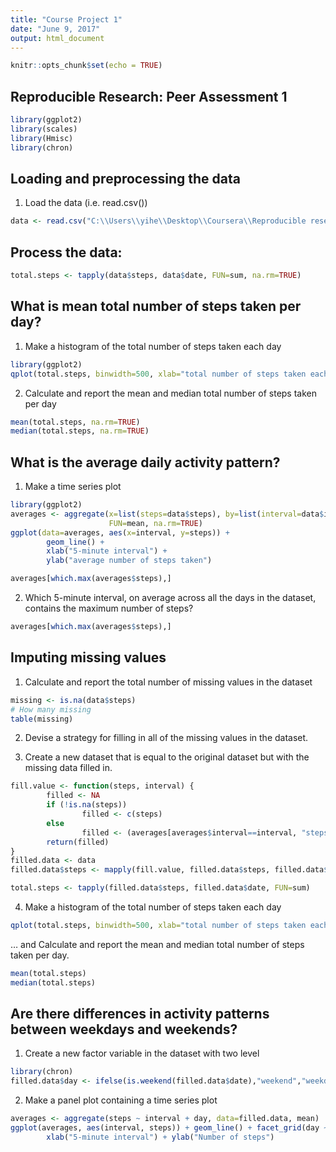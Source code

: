 ---
title: "Course Project 1"
date: "June 9, 2017"
output: html_document
---

```{r setup, include=FALSE}
knitr::opts_chunk$set(echo = TRUE)
```

## Reproducible Research: Peer Assessment 1

```{r}
library(ggplot2)
library(scales)
library(Hmisc)
library(chron)
```

## Loading and preprocessing the data

1. Load the data (i.e. read.csv())

```{r pressure, echo=FALSE}
data <- read.csv("C:\\Users\\yihe\\Desktop\\Coursera\\Reproducible research\\assignment1\\activity.csv")
```

## Process the data:

```{r}
total.steps <- tapply(data$steps, data$date, FUN=sum, na.rm=TRUE)
```


## What is mean total number of steps taken per day?


1. Make a histogram of the total number of steps taken each day

```{r}
library(ggplot2)
qplot(total.steps, binwidth=500, xlab="total number of steps taken each day")
```

2. Calculate and report the mean and median total number of steps taken per day

```{r}
mean(total.steps, na.rm=TRUE)
median(total.steps, na.rm=TRUE)
```


## What is the average daily activity pattern?

1. Make a time series plot

```{r}
library(ggplot2)
averages <- aggregate(x=list(steps=data$steps), by=list(interval=data$interval),
                      FUN=mean, na.rm=TRUE)
ggplot(data=averages, aes(x=interval, y=steps)) +
        geom_line() +
        xlab("5-minute interval") +
        ylab("average number of steps taken")

averages[which.max(averages$steps),] 

```

2. Which 5-minute interval, on average across all the days in the dataset, contains the maximum number of steps?

```{r}
averages[which.max(averages$steps),]
```


## Imputing missing values

1. Calculate and report the total number of missing values in the dataset
```{r}
missing <- is.na(data$steps)
# How many missing
table(missing)
```


2. Devise a strategy for filling in all of the missing values in the dataset.

3. Create a new dataset that is equal to the original dataset but with the missing data filled in.
```{r}
fill.value <- function(steps, interval) {
        filled <- NA
        if (!is.na(steps))
                filled <- c(steps)
        else
                filled <- (averages[averages$interval==interval, "steps"])
        return(filled)
}
filled.data <- data
filled.data$steps <- mapply(fill.value, filled.data$steps, filled.data$interval)

total.steps <- tapply(filled.data$steps, filled.data$date, FUN=sum)


```

4. Make a histogram of the total number of steps taken each day

```{r}
qplot(total.steps, binwidth=500, xlab="total number of steps taken each day")
```

... and Calculate and report the mean and median total number of steps taken per day.

```{r}
mean(total.steps)
median(total.steps)

```



## Are there differences in activity patterns between weekdays and weekends?

1. Create a new factor variable in the dataset with two level

```{r}
library(chron)
filled.data$day <- ifelse(is.weekend(filled.data$date),"weekend","weekday")
```

2. Make a panel plot containing a time series plot

```{r}
averages <- aggregate(steps ~ interval + day, data=filled.data, mean)
ggplot(averages, aes(interval, steps)) + geom_line() + facet_grid(day ~ .) +
        xlab("5-minute interval") + ylab("Number of steps")
```
